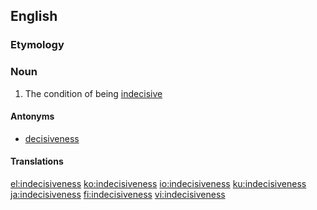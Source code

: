 ==English==

===Etymology===
{{suffix|indecisive|ness|lang=en}}

===Noun===
{{en-noun|-|es}}

# The condition of being [[indecisive]]

====Antonyms====
* [[decisiveness]]

====Translations====
{{trans-see|condition of being indecisive|indecision}}

[[el:indecisiveness]]
[[ko:indecisiveness]]
[[io:indecisiveness]]
[[ku:indecisiveness]]
[[ja:indecisiveness]]
[[fi:indecisiveness]]
[[vi:indecisiveness]]